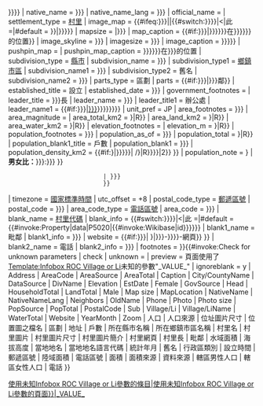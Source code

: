 <includeonly>{{Infobox settlement
| name                    = {{{Village/LiName|{{{村里名|}}}}}}{{{Village/Li|{{{行政區類別|}}}}}}
| native_name             = {{{NativeName|{{{當地地名|}}}}}}
| native_name_lang        = {{{NativeNameLang|{{{當地地名語言代碼|}}}}}}
| official_name           = 
| settlement_type         = {{ROC}}[[村里]]
| image_map               = {{#ifeq:{{{MapLocation|{{{位置圖之檔名|}}}}}}||{{#switch:{{padleft:|1|{{#invoke:Property|data|P402|{{#invoke:Wikibase|id}}}}}}|<|此 =|#default = {{Maplink|frame=yes|plain=yes|type=shape|stroke-width=2|stroke-color=#000000|zoom={{{Zoom|11}}}}}}}|{{{MapLocation|{{{位置圖之檔名|}}}}}}}}
| mapsize                 = {{{Map size|{{{位址圖片尺寸|}}}|}}}
| map_caption             = {{#if:{{{MapLocation|{{{位置圖之檔名|}}}}}}|{{{Village/LiName|{{{村里名|}}}}}}{{{Village/Li|{{{行政區類別|}}}}}}在{{{City/CountyName|{{{所在縣市名稱|}}}}}}{{{DivName|{{{所在鄉鎮市區名稱|}}}}}}的位置}}
| image_skyline           = {{{Photo|{{{村里圖片|}}}}}}
| imagesize               = {{{Photo size|{{{村里圖片尺寸|}}}}}}
| image_caption           = {{{Caption|{{{村里圖片簡介|{{PAGENAME}}}}}}}}
| pushpin_map             = 
| pushpin_map_caption     = {{{Village/LiName|{{{村里名|}}}}}}{{{Village/Li|{{{行政區類別|}}}}}}在{{{City/CountyName|{{{所在縣市名稱|}}}}}}的位置
| subdivision_type        = [[臺灣行政區劃#臺灣現行行政區劃|縣市]]
| subdivision_name        = {{{City/CountyName|{{{所在縣市名稱|}}}}}}
| subdivision_type1       = [[中華民國臺灣地區鄉鎮市區列表|鄉鎮市區]]
| subdivision_name1       = {{{DivName|{{{所在鄉鎮市區名稱|}}}}}}
| subdivision_type2       = 舊名
| subdivision_name2       = {{{OldName|{{{舊名|}}}}}}
| parts_type              = 區劃
| parts                   = {{#if:{{{Sub|{{{區劃|}}}}}}|{{{Sub|{{{區劃|}}}}}}鄰}}
| established_title       = 設立
| established_date        = {{{EstDate|{{{設立時間|}}}}}}
| government_footnotes    = {{{GovSource|}}}
| leader_title            = {{{Village/Li|{{{行政區類別|}}}}}}長
| leader_name             = {{{Head|{{{村里長|}}}}}}
| leader_title1           = 辦公處
| leader_name1            = {{#if:{{{Address|{{{地址|}}}}}}|[[{{{City/CountyName|{{{所在縣市名稱|}}}}}}]]{{{DivName|{{{所在鄉鎮市區名稱|}}}}}}{{{Address|{{{地址|}}}}}}}}
| unit_pref               = JP <!--不顯示英制單位-->
| area_footnotes          = {{{AreaSource|{{{面積來源|}}}}}}
| area_magnitude          = 
| area_total_km2          = {{formatnum:{{{AreaTotal|{{{面積|}}}}}}|R}}
| area_land_km2           = {{formatnum:{{{LandTotal|{{{陸域面積|}}}}}}|R}}
| area_water_km2          = {{formatnum:{{{WaterTotal|{{{水域面積|}}}}}}|R}}
| elevation_footnotes     = 
| elevation_m             = {{formatnum:{{{Elevation|{{{海拔高度|}}}}}}|R}}
| population_footnotes    = {{{PopSource|{{{人口來源|}}}}}}
| population_as_of        = {{{YearMonth|{{{統計年月|}}}}}}
| population_total        = {{formatnum:{{{PopTotal|{{{人口|}}}}}}|R}}
| population_blank1_title = 戶數
| population_blank1       = {{{HouseholdTotal|{{{戶數|}}}}}}
| population_density_km2  = {{#if:{{both|{{{PopTotal|{{{人口|}}}}}}|{{{AreaTotal|{{{面積|}}}}}}}}|<!--
                             -->{{Round|{{#expr:{{formatnum:{{{PopTotal|{{{人口|}}}}}}|R}}/{{formatnum:{{{AreaTotal|{{{面積|}}}}}}|R}}}}|2}} }}
| population_note         = {{Br separated entries
                            | {{#if: {{{Male|{{{轄區男性人口|}}}}}} | '''男女比：'''{{{Male|{{{轄區男性人口}}}}}}:{{{Female|{{{轄區女性人口}}}}}} }}
                            | {{{DataSource|{{{資料來源|}}}}}} 
                            }}
| timezone                = [[國家標準時間]]
| utc_offset              = +8
| postal_code_type        = [[臺灣地區郵遞區號一覽表|郵遞區號]]
| postal_code             = {{{PostalCode|{{{郵遞區號|}}}}}}
| area_code_type          = [[中華民國長途電話區號表|電話區號]]
| area_code               = {{{AreaCode|{{{電話區號|}}}}}}
| blank_name              = [[戶役政資訊系統資料代碼|村里代碼]]
| blank_info              = {{#switch:{{padleft:|1|{{#invoke:Property|data|P5020|{{#invoke:Wikibase|id}}}}}}|<|此 =|#default = {{#invoke:Property|data|P5020|{{#invoke:Wikibase|id}}}}}}
| blank1_name             = 毗鄰
| blank1_info             = {{{Neighbors|{{{毗鄰|}}}}}}
| website                 = {{#if:{{{Website|{{{村里網頁|}}}}}}| {{Url|{{{Website|{{{村里網頁|}}}}}}|{{{Village/LiName|{{{村里名|}}}}}}-{{{{Village/Li|{{{行政區類別|}}}}}}}-網頁}} }}
| blank2_name             = 電話
| blank2_info             = {{{Phone|{{{電話|}}}}}}
| footnotes               = 
}}{{#invoke:Check for unknown parameters | check 
| unknown = [[Category:{{main other|使用未知Infobox ROC Village or Li參數的條目|使用未知Infobox ROC Village or Li參數的頁面}}|_VALUE_{{PAGENAME}}]]
| preview = 頁面使用了[[Template:Infobox ROC Village or Li]]未知的參數"_VALUE_" 
| ignoreblank = y
| Address | AreaCode | AreaSource | AreaTotal | Caption | City/CountyName | DataSource | DivName | Elevation | EstDate | Female | GovSource | Head | HouseholdTotal | LandTotal | Male | Map size | MapLocation | NativeName | NativeNameLang | Neighbors | OldName | Phone | Photo | Photo size | PopSource | PopTotal | PostalCode | Sub | Village/Li | Village/LiName | WaterTotal | Website | YearMonth | Zoom | 人口 | 人口來源 | 位址圖片尺寸 | 位置圖之檔名 | 區劃 | 地址 | 戶數 | 所在縣市名稱 | 所在鄉鎮市區名稱 | 村里名 | 村里圖片 | 村里圖片尺寸 | 村里圖片簡介 | 村里網頁 | 村里長 | 毗鄰 | 水域面積 | 海拔高度 | 當地地名 | 當地地名語言代碼 | 統計年月 | 舊名 | 行政區類別 | 設立時間 | 郵遞區號 | 陸域面積 | 電話區號 | 面積 | 面積來源 | 資料來源 | 轄區男性人口 | 轄區女性人口 | 電話 }}</includeonly><noinclude>{{documentation}}</noinclude>